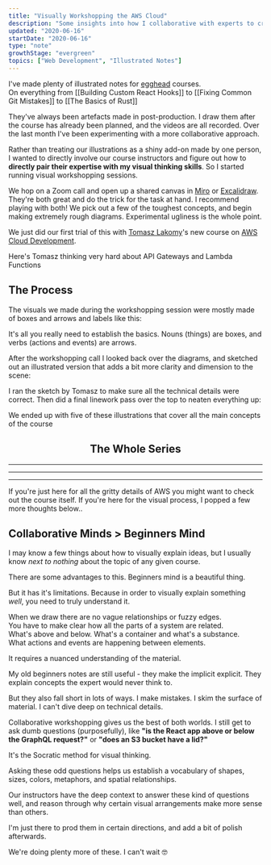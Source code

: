 ```yaml
---
title: "Visually Workshopping the AWS Cloud"
description: "Some insights into how I collaborative with experts to create illustrated notes on technical topics"
updated: "2020-06-16"
startDate: "2020-06-16"
type: "note"
growthStage: "evergreen"
topics: ["Web Development", "Illustrated Notes"]
---
```



<IntroParagraph>

I've made plenty of illustrated notes for <a href="https://egghead.io/">egghead</a> courses.  
On everything from [[Building Custom React Hooks]] to [[Fixing Common Git Mistakes]] to [[The Basics of Rust]]

</IntroParagraph>

They've always been artefacts made in post-production. I draw them after the course has already been planned, and the videos are all recorded. Over the last month I've been experimenting with a more collaborative approach.

Rather than treating our illustrations as a shiny add-on made by one person, I wanted to directly involve our course instructors and figure out how to **directly pair their expertise with my visual thinking skills**. So I started running visual workshopping sessions.

We hop on a Zoom call and open up a shared canvas in <a href="https://miro.com/">Miro</a> or <a href="https://excalidraw.com/">Excalidraw</a>. <Footnote idName={1}>They're both great and do the trick for the task at hand. I recommend playing with both!</Footnote>
We pick out a few of the toughest concepts, and begin making extremely rough diagrams. Experimental ugliness is the whole point.

We just did our first trial of this with <a href="https://tlakomy.com">Tomasz Lakomy</a>'s new course on <a href="https://egghead.io/courses/build-an-app-with-the-aws-cloud-development-kit">AWS Cloud Development</a>.

Here's Tomasz thinking very hard about API Gateways and Lambda Functions

<RemoteImage
	framed
	width="1200px"
	alt="A screenshot of the zoom video call where we're drawing out rough diagrams"
	src="https://res.cloudinary.com/dg3gyk0gu/image/upload/c_scale,w_1200/v1592314229/maggieappleton.com/notes/visual-aws/workshop-screen.png"
/>

## The Process

The visuals we made during the workshopping session were mostly made of boxes
and arrows and labels like this:

<RemoteImage
	framed
	width="950px"
	alt="A sketchy diagram of the elements inside an AWS data centre"
	src="https://res.cloudinary.com/dg3gyk0gu/image/upload/c_scale,w_950/v1592317154/maggieappleton.com/notes/visual-aws/aws-cdk-post-10.png"
/>

It's all you really need to establish the basics. Nouns (things) are boxes,
and verbs (actions and events) are arrows.

After the workshopping call I looked back over the diagrams, and sketched out
an illustrated version that adds a bit more clarity and dimension to the
scene:

<RemoteImage
	framed
	width="950px"
	alt="A blue pencil sketch of the elements inside an AWS data centre and how they connect to a React app"
	src="https://res.cloudinary.com/dg3gyk0gu/image/upload/c_scale,w_950/v1592317154/maggieappleton.com/notes/visual-aws/aws-cdk-post-11.png"
/>

I ran the sketch by Tomasz to make sure all the technical details were
correct. Then did a final linework pass over the top to neaten everything up:

<RemoteImage
	width="950px"
	alt="A refined ink ilustration showing the relationship between a React app, AWS API gateway, and lambda functions"
	src="https://res.cloudinary.com/dg3gyk0gu/image/upload/c_scale,f_auto,q_auto:good,w_1200/v1592317154/maggieappleton.com/notes/visual-aws/aws-cdk-post-12.png"
/>

We ended up with five of these illustrations that cover all the main concepts of
the course

<Center>

## The Whole Series

</Center>

<TwoColumn maxWidth="1400px" alignItems="flex-start">

<RemoteImage
	framed
	width="720px"
	alt="Rough sketches of the location of AWS data centres"
	src="https://res.cloudinary.com/dg3gyk0gu/image/upload/c_scale,f_auto,q_auto:good,w_1200/v1592317152/maggieappleton.com/notes/visual-aws/aws-cdk-post-7.png"
/>

<RemoteImage
	framed
	width="720px"
	alt="Blue pencil sketches of the location of AWS data centres"
	src="https://res.cloudinary.com/dg3gyk0gu/image/upload/c_scale,f_auto,q_auto:good,w_1200/v1592317153/maggieappleton.com/notes/visual-aws/aws-cdk-post-8.png"
/>

</TwoColumn>

<RemoteImage
	width="950px"
	alt="Final illustration of the location of AWS data centres"
	src="https://res.cloudinary.com/dg3gyk0gu/image/upload/c_scale,f_auto,q_auto:good,w_1200/v1592317155/maggieappleton.com/notes/visual-aws/aws-cdk-post-9.png"
/>

---

<TwoColumn maxWidth="1400px" alignItems="flex-start">

<RemoteImage
	framed
	width="720px"
	alt=""
	src="https://res.cloudinary.com/dg3gyk0gu/image/upload/c_scale,f_auto,q_auto:good,w_1200/v1592317155/maggieappleton.com/notes/visual-aws/aws-cdk-post-13.png"
/>

<RemoteImage
	framed
	width="720px"
	src="https://res.cloudinary.com/dg3gyk0gu/image/upload/c_scale,f_auto,q_auto:good,w_1200/v1592317156/maggieappleton.com/notes/visual-aws/aws-cdk-post-14.png"
/>

</TwoColumn>

<RemoteImage
	alt=""
	width="950px"
	src="https://res.cloudinary.com/dg3gyk0gu/image/upload/c_scale,w_950/v1592317155/maggieappleton.com/notes/visual-aws/aws-cdk-post-15.png"
/>

<RemoteImage
	alt=""
	width="950px"
	src="https://res.cloudinary.com/dg3gyk0gu/image/upload/c_scale,w_950/v1592317157/maggieappleton.com/notes/visual-aws/aws-cdk-post-16.png"
/>

---

<TwoColumn maxWidth="1400px" alignItems="flex-start">

<RemoteImage
	framed
	alt=""
	width="720px"
	src="https://res.cloudinary.com/dg3gyk0gu/image/upload/c_scale,f_auto,q_auto:good,w_1200/v1592317152/maggieappleton.com/notes/visual-aws/aws-cdk-post-4.png"
/>

<RemoteImage
	framed
	alt=""
	width="720px"
	src="https://res.cloudinary.com/dg3gyk0gu/image/upload/c_scale,f_auto,q_auto:good,w_1200/v1592317151/maggieappleton.com/notes/visual-aws/aws-cdk-post-5.png"
/>

</TwoColumn>

<RemoteImage
	alt=""
	width="950px"
	src="https://res.cloudinary.com/dg3gyk0gu/image/upload/c_scale,f_auto,q_auto:good,w_1200/v1592317153/maggieappleton.com/notes/visual-aws/aws-cdk-post-6.png"
/>

---

<TwoColumn maxWidth="1400px" alignItems="flex-start">

<RemoteImage
	framed
	alt=""
	width="720px"
	src="https://res.cloudinary.com/dg3gyk0gu/image/upload/c_scale,f_auto,q_auto:good,w_1200/v1592317151/maggieappleton.com/notes/visual-aws/aws-cdk-post-1.png"
/>

<RemoteImage
	framed
	alt=""
	width="720px"
	src="https://res.cloudinary.com/dg3gyk0gu/image/upload/c_scale,f_auto,q_auto:good,w_1200/v1592317152/maggieappleton.com/notes/visual-aws/aws-cdk-post-2.png"
/>

</TwoColumn>

<RemoteImage
	alt=""
	width="950px"
	src="https://res.cloudinary.com/dg3gyk0gu/image/upload/c_scale,f_auto,q_auto:good,w_1200/v1592317152/maggieappleton.com/notes/visual-aws/aws-cdk-post-3.png"
/>

If you're just here for all the gritty details of AWS you might want to check out the course itself. If you're here for the visual process, I popped a few more thoughts below..

<ImageLink href="https://egghead.io/courses/build-an-app-with-the-aws-cloud-development-kit">
	<RemoteImage
		framed
		alt="Shareable Custom Hooks in React"
		src="https://og-image-egghead-course.now.sh/build-an-app-with-the-aws-cloud-development-kit"
	/>
</ImageLink>

## Collaborative Minds > Beginners Mind

I may know a few things about how to visually explain ideas, but I usually
know _next to nothing_ about the topic of any given course.

There are some advantages to this.
Beginners mind is a beautiful thing.

But it has it's limitations. Because in order to visually explain something _well_, you need to truly understand it.

When we draw there are no vague relationships or fuzzy edges.  
You have to make clear how all the parts of a system are related.  
What's above and below. What's a container and what's a substance.  
What actions and events are happening between elements.

It requires a nuanced understanding of the material.

My old beginners notes are still useful - they make the implicit explicit.
They explain concepts the expert would never think to.

But they also fall short in lots of ways. I make mistakes. I skim the surface of material. I can't dive deep on technical details.

Collaborative workshopping gives us the best of both worlds. I still get to ask dumb questions (purposefully), like **"is the React app above or below the GraphQL request?"** or **"does an S3 bucket have a lid?"**

It's the Socratic method for visual thinking.

Asking these odd questions helps us establish a vocabulary of shapes, sizes, colors, metaphors, and spatial relationships.

Our instructors have the deep context to answer these kind of questions well, and reason through why certain visual arrangements make more sense than others.

I'm just there to prod them in certain directions, and add a bit of polish afterwards.

We're doing plenty more of these. I can't wait <span>🤓</span>
